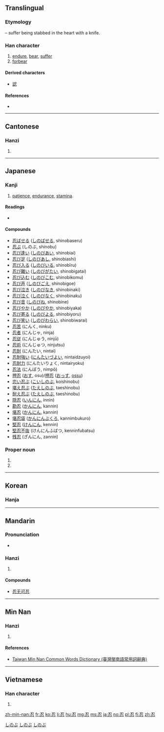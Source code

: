 ==Translingual==

===Etymology===
{{Han compound|刃|t1=knife|心|t2=heart|ls=ic}} – suffer being stabbed in the heart with a knife.

===Han character===
{{Han char|rn=61|rad=心|as=03|sn=7|four=17332|canj=SIP|ids=⿱刃心}}

# [[endure]], [[bear]], [[suffer]]
# [[forbear]]

====Derived characters====
* [[認]]

====References====
* {{Han ref|kx=0376.040|dkj=10312|dj=0702.120|hdz=42271.030|uh=5FCD|ud=24525|bh=A7D4|bd=42964}}

----

==Cantonese==

===Hanzi===
{{yue-hanzi|jyut=[[jan2]]|y=yan2}}

# {{defn|lang=yue|sort=心03}}

----

==Japanese==

===Kanji===
{{ja-kanji|grade=c|rs=心03}}

# [[patience]], [[endurance]], [[stamina]].

====Readings====
* {{ja-readings|kanon=[[じん]] (jin)|nanori=[[おし]] (oshi), [[しの]] (shino), [[しのぶ]] (shinobu), [[たう]] (tau), [[たふ]] (tafu)|goon=[[にん]] (nin)|kun=しの (shino)}}

====Compounds====
* [[忍ばせる]] ([[しのばせる]], shinobaseru)
* [[忍ぶ]] (しのぶ, shinobu)
* [[忍び逢い]] ([[しのびあい]], shinobiai)
* [[忍び足]] ([[しのびあし]], shinobiashi)
* [[忍び入る]] ([[しのびいる]], shinobīru)
* [[忍び難い]] ([[しのびがたい]], shinobigatai)
* [[忍び込む]] ([[しのびこむ]], shinobikomu)
* [[忍び声]] ([[しのびごえ]], shinobigoe)
* [[忍び泣き]] ([[しのびなき]], shinobinaki)
* [[忍び泣く]] ([[しのびなく]], shinobinaku)
* [[忍び音]] ([[しのびね]], shinobine)
* [[忍びやか]] ([[しのびやか]], shinobiyaka)
* [[忍び寄る]] ([[しのびよる]], shinobiyoru)
* [[忍び笑い]] ([[しのびわらい]], shinobiwarai)
* [[忍苦]] (にんく, ninku)
* [[忍者]] (にんじゃ, ninja)
* [[忍従]] (にんじゅう, ninjū)
* [[忍術]] (にんじゅつ, ninjutsu)
* [[忍耐]] (にんたい, nintai)
* [[忍耐強い]] ([[にんたいづよい]], nintaidzuyoi)
* [[忍耐力]] (にんたいりょく, nintairyoku)
* [[忍法]] (にんぽう, nimpō)
* [[押忍]] ([[おす]], osu)/[[押忍]] ([[おっす]], [[ossu]])
* [[恋い忍ぶ]] ([[こいしのぶ]], koishinobu)
* [[堪え忍ぶ]] ([[たえしのぶ]], taeshinobu)
* [[耐え忍ぶ]] ([[たえしのぶ]], taeshinobu)
* [[隠忍]] ([[いんにん]], innin)
* [[勘忍]] ([[かんにん]], kannin)
* [[堪忍]] ([[かんにん]], kannin)
* [[堪忍袋]] ([[かんにんぶくろ]], kannimbukuro)
* [[堅忍]] ([[けんにん]], kennin)
* [[堅忍不抜]] (けんにんふばつ, kenninfubatsu)
* [[残忍]] (ざんにん, zannin)

===Proper noun===
{{ja-pos|k|proper|hira=しのぶ|rom=Shinobu}}

# {{given name|male|or=female|lang=ja}}
# {{surname|lang=ja}}

[[Category:Japanese surnames|しのぶ]]
[[Category:Japanese male given names|しのぶ]]
[[Category:Japanese female given names|しのぶ]]

----

==Korean==

===Hanja===
{{ko-hanja|hangeul=인|eumhun=참다|rv=in|mr=in|y=in}}

----

==Mandarin==

===Pronunciation===
* {{audio|Zh-ren.ogg|Audio|lang=cmn}}

===Hanzi===
{{cmn-hanzi|pin=[[rěn]] ([[ren3]])|wg=jen<sup>3</sup>}}

# {{defn|lang=cmn|sort=心03}}

====Compounds====
* [[忍无可忍]]

----

==Min Nan==

===Hanzi===
{{nan-hanzi|tlpa=[[jím]] (jim<sup>2</sup>), [[lím]] (lim<sup>2</sup>), [[lún]] (lun<sup>2</sup>)}}

# {{defn|lang=nan|sort=心03}}

====References====
* [http://twblg.dict.edu.tw/holodict_new/result_detail.jsp?n_no=3148&curpage=1&sample=%E5%BF%8D&radiobutton=1&querytarget=1&limit=20&pagenum=1&rowcount=11 Taiwan Min Nan Common Words Dictionary (臺灣閩南語常用詞辭典)]

----

==Vietnamese==

===Han character===
{{vi-hantu|[[nhẫn]], [[nhịn]], [[những]], [[nhẩn]], [[nhẵn]]|rs=心03}}

# {{defn|lang=vi|sort=心03}}

[[zh-min-nan:忍]]
[[fr:忍]]
[[ko:忍]]
[[li:忍]]
[[hu:忍]]
[[mg:忍]]
[[ms:忍]]
[[ja:忍]]
[[no:忍]]
[[pl:忍]]
[[fi:忍]]
[[zh:忍]]
